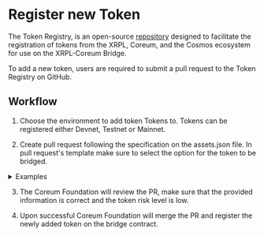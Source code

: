 # Register new Token

The Token Registry, is an open-source <a href="https://github.com/CoreumFoundation/token-registry" target="_blank" rel="noopener noreferrer" className="text-[#25D695] hover:opacity-80 text-base font-bold">repository</a> designed to facilitate the registration of tokens from the XRPL, Coreum, and the Cosmos ecosystem for use on the XRPL-Coreum Bridge.

To add a new token, users are required to submit a pull request to the Token Registry on GitHub.

## Workflow

1. Choose the environment to add token Tokens to. Tokens can be registered either Devnet, Testnet
   or Mainnet.

2. Create pull request following the specification on the assets.json file. In pull request's template make sure to select the option
for the token to be bridged.

<details>
    <summary className="mdx-summary">Examples</summary>

    ### XRPL originated asset

    ```json
    {
        "denom": "xrpl272320ca43-testcore1672us3f65wz6rlxse58ea4u3092gh7y34e0a9cwl4g6uvuerzvjsvarmea",
        "description": "SOLO from XRPL",
        "ibc_info": {},
        "logo_URIs": {
            "png": "https://raw.githubusercontent.com/CoreumFoundation/token-registry/master/files/solo/images/solo.png",
            "svg": "https://raw.githubusercontent.com/CoreumFoundation/token-registry/master/files/solo/images/solo.svg"
        },
        "urls": {
            "website": "",
            "github": "",
            "whitepaper": ""
        },
        "social_media": {
            "linkedin": "",
            "twitter": "",
            "instagram": "",
            "facebook": "",
            "discord": "",
            "youtube": "",
            "telegram": "",
            "tiktok": ""
        },
        "extra": {
            "xrpl_info": {
                "precision": 15,
                "source_chain": "XRPL",
                "issuer": "rHZwvHEs56GCmHupwjA4RY7oPA3EoAJWuN",
                "currency": "534F4C4F00000000000000000000000000000000"
            }
        }
    }
    ```

    ### Coreum / Cosmos originated asset

    ```json
    {
        "denom": "ibc/404D5E758F6BF8FAA23395A66D357176696560A78BF057EFCE133D1B8C4FB1A3",
        "description": "OSMO from Osmosis",
        "ibc_info": {
            "display_name": "OSMO",
            "precision": 6,
            "source_chain": "Osmosis"
        },
        "logo_URIs": {
            "png": "https://raw.githubusercontent.com/CoreumFoundation/token-registry/master/files/osmosis/images/osmo.png",
            "svg": "https://raw.githubusercontent.com/CoreumFoundation/token-registry/master/files/osmosis/images/osmo.svg"
        },
        "urls": {
            "website": "https://osmosis.zone",
            "github": "https://github.com/osmosis-labs/osmosis",
            "whitepaper": "https://medium.com/osmosis/vision-for-osmosis-e68e796ff1c2"
        },
        "social_media": {
            "linkedin": "",
            "twitter": "https://twitter.com/osmosiszone",
            "instagram": "",
            "facebook": "",
            "discord": "https://discord.com/invite/osmosis",
            "youtube": "",
            "telegram": "https://t.me/osmosis_chat",
            "tiktok": ""
        },
        "extra": {
            "ibc_info": {
                "display_name": "OSMO",
                "precision": 6,
                "source_chain": "Osmosis",
                "denom": "uosmo"
            }
        }
    }
    ```
</details>

3. The Coreum Foundation will review the PR, make sure that the provided information is correct
and the token risk level is low.

4. Upon successful Coreum Foundation will merge the PR and register the newly added token on the bridge contract.
